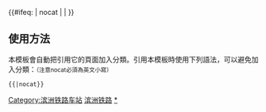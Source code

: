 {{鐵道路線| lua=1
| 模板名稱 = 滨洲铁路
| 名稱 = [[滨洲铁路]]
| 代表色 = #0033c9
| Logo = [[File:China Railways.svg|17px]]
| 背景顏色 = #FFFFFF
| 車站列表 = 哈尔滨 ~ s松北s ~ 庙台子 ~ 哈尔滨北 ~ 万乐 ~ 对青山 ~ 里木店 ~ 姜家 ~ 肇东 ~ 尚家 ~ 宋 ~ 羊草 ~ 安达站 (黑龙江省) ~ 卧里屯 ~ 大庆东 ~ 大庆 ~ 大庆西 ~ 喇嘛甸 ~ 高家 ~ 杜尔伯特 ~ s前后代s ~ 烟筒屯 ~ s后五家s ~ #红旗营#（ ~ #三间房#） ~ 昂昂溪 ~ s五福s ~ 富拉尔基 ~ 虎尔虎拉 ~ s黑岗s ~ 白山乡 ~ 龙江站 (中国铁路) ~ 鲁河 ~ 碾子山 ~ 吉新河 ~ 成吉思汗 ~ s古里金s ~ 高台子 ~ 扎兰屯 ~ 卧牛河 ~ s三道桥s ~ s哈拉苏s ~ 南木 ~ %([[富林站|富林]])% ~ 巴林 ~ 喇嘛山 ~ s紫沟s ~ 雅鲁 ~ %([[旗山站|旗山]])% ~ 沟口 ~ s吉祥峰s ~ 博克图 ~ s沙力s ~ s新南沟s ~ <sub>''[[兴安岭隧道]]''</sub>{{0}}#兴安岭# ~ 伊列克得 ~ 西岭口 ~ s哈拉沟s ~ 乌奴耳 ~ 三根河 ~ s乌川s ~ s北头河s ~ 免渡河 ~ s小北站 (内蒙古)s ~ 卓山 ~ 牙克石 ~ 海满 ~ 大雁 ~ 扎罗木得 ~ 順河 ~ 哈克 ~ s西哈s ~ 海拉尔南 ~ 海拉尔东 ~ 海拉尔 ~ 安邑 ~ %([[大良站|大良]])% ~ 乌固诺尔 ~ %([[乌兰丘站|乌兰丘]])% ~ %([[东宫站|东宫]])% ~ 完工 ~ %([[都伦乘降所|都伦]])% ~ %([[陵丘乘降所|陵丘]])% ~ 赫尔洪得 ~ %([[皇德乘降所|皇德]])% ~ %([[豪门乘降所|豪门]])% ~ 嵯岗 ~ %([[阿尔公站|阿尔公]])% ~ %([[湖北乘降所|湖北]])% ~ 扎赉诺尔 ~ 扎赉诺尔西 ~ %([[东壕乘降所|东壕]])% ~ 胪滨 ~ 满洲里 ~ #後貝加爾斯克#（{{RUS}}[[西伯利亞鐵路|西伯利亞鐵路后贝加尔支线]]→）
}}<includeonly>{{#ifeq: {{{1}}} | nocat | <!--空--> | [[Category:滨洲铁路车站]] }}</includeonly><noinclude>

==使用方法==
本模板會自動把引用它的頁面加入分類。引用本模板時使用下列語法，可以避免加入分類：<small>（注意nocat必須為英文小寫）</small>
 <nowiki>{{</nowiki>{{PAGENAME}}<nowiki>|nocat}}</nowiki>
[[Category:中國鐵路路線模板|滨洲铁路]]
[[Category:滨洲铁路车站|*]]
</noinclude>